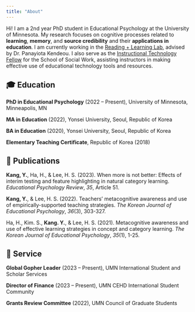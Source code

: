 ```yaml
---
title: "About"
---
```


Hi! I am a 2nd year PhD student in Educational Psychology at the University of Minnesota. My research focuses on cognitive processes related to **learning**, **memory**, and **source credibility** and their **applications in education**. I am currently working in the [Reading + Learning Lab](https://edpsych.umn.edu/research/labs/reading-learning), advised by Dr. Panayiota Kendeou. I also serve as the [Instructional Technology Fellow](https://academics.cehd.umn.edu/digital-education/yewon-kang/) for the School of Social Work, assisting instructors in making effective use of educational technology tools and resources.

## 🎓 Education

**PhD in Educational Psychology** (2022 -- Present), University of Minnesota, Minneapolis, MN

**MA in Education** (2022), Yonsei University, Seoul, Republic of Korea

**BA in Education** (2020), Yonsei University, Seoul, Republic of Korea

**Elementary Teaching Certificate**, Republic of Korea (2018)

## 📜 Publications

**Kang, Y.**, Ha, H., & Lee, H. S. (2023). When more is not better: Effects of interim testing and feature highlighting in natural category learning. *Educational Psychology Review*, *35*, Article 51.

**Kang, Y.**, & Lee, H. S. (2022). Teachers' metacognitive awareness and use of empirically-supported teaching strategies. *The Korean Journal of Educational Psychology*, *36*(3), 303-327.

Ha, H., Kim. S., **Kang. Y.**, & Lee, H. S. (2021). Metacognitive awareness and use of effective learning strategies in concept and category learning. *The Korean Journal of Educational Psychology*, *35*(1), 1-25.

## 💁 Service

**Global Gopher Leader** (2023 -- Present), UMN International Student and Scholar Services 

**Director of Finance** (2023 -- Present), UMN CEHD International Student Community 

**Grants Review Committee** (2022), UMN Council of Graduate Students
